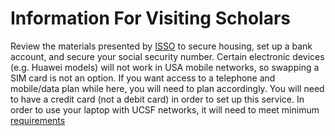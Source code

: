 # Information For Visiting Scholars {#information-for-visiting-scholars}

Review the materials presented by [ISSO](https://isso.ucsf.edu/resources) to secure housing, set up a bank account, and secure your social security number. Certain electronic devices (e.g. Huawei models) will not work in USA mobile networks, so swapping a SIM card is not an option. If you want access to a telephone and mobile/data plan while here, you will need to plan accordingly.  You will need to have a credit card (not a debit card) in order to set up this service. In order to use your laptop with UCSF networks, it will need to meet minimum [requirements](https://it.ucsf.edu/how-to/technology-requirements-students)
